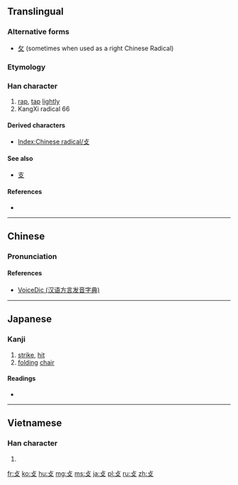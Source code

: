 {{also|撲|支}}
==Translingual==
{{stroke order|type=animate}}

===Alternative forms===
* [[攵]] (sometimes when used as a right Chinese Radical)

===Etymology===
{{Han etyl}}
{{Han compound|卜|又|c1=p|c2=s|t1=branch|t2=hand|ls=psc}}

===Han character===
{{Han char|rn=66|rad=攴|as=00|sn=4|four=|canj=YE}}

# [[rap]], [[tap]] [[lightly]]
# KangXi radical 66

====Derived characters====
* [[Index:Chinese radical/攴]]

====See also====
* [[支]] {{qualifier|graphically similar, appears as variant, as in [[鼓]], [[鼔]]}}

====References====
* {{Han ref|kx=0468.040|dkj=13108|dj=0815.330|hdz=21447.080|uh=6534|ud=25908}}

----

==Chinese==
{{zh-forms}}

===Pronunciation===
{{zh-pron
|m=pū
|c=bok1
|h=pfs=phuk, phok
|mn=phok
|w=
|mc=y
|oc=y
|ma=|ma2=
|cat=v
}}

====References====
* [http://cn.voicedic.com/ VoiceDic (汉语方言发音字典)]

----

==Japanese==

===Kanji===
{{ja-kanji|grade=|rs=攴00}}

# [[strike]], [[hit]]
# [[folding]] [[chair]]

====Readings====
* {{ja-readings|on=[[ほく]] (hoku), [[はく]] (haku)|kun=[[うつ]] (utsu)}}

----

==Vietnamese==

===Han character===
{{vi-hantu|[[phộc]]|rs=攴00}}

# {{defn|lang=vi|sort=攴00}}

[[Category:CJKV radicals| ]]

[[fr:攴]]
[[ko:攴]]
[[hu:攴]]
[[mg:攴]]
[[ms:攴]]
[[ja:攴]]
[[pl:攴]]
[[ru:攴]]
[[zh:攴]]